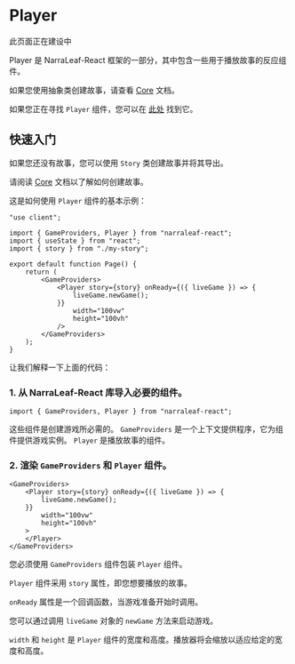 
# Player

<Callout type="warning" emoji="⚠️">
    此页面正在建设中
</Callout>

Player 是 NarraLeaf-React 框架的一部分，其中包含一些用于播放故事的反应组件。

如果您使用抽象类创建故事，请查看 [Core](/documentation/core) 文档。

如果您正在寻找 `Player` 组件，您可以在 [此处](/documentation/player/player) 找到它。

## 快速入门

如果您还没有故事，您可以使用 `Story` 类创建故事并将其导出。

请阅读 [Core](/documentation/core) 文档以了解如何创建故事。

这是如何使用 `Player` 组件的基本示例：

```tsx
"use client";

import { GameProviders, Player } from "narraleaf-react";
import { useState } from "react";
import { story } from "./my-story";

export default function Page() {
    return (
        <GameProviders>
            <Player story={story} onReady={({ liveGame }) => {
                liveGame.newGame();
            }}
                width="100vw"
                height="100vh"
            />
        </GameProviders>
    );
}
```

让我们解释一下上面的代码：

### 1. 从 NarraLeaf-React 库导入必要的组件。

```tsx
import { GameProviders, Player } from "narraleaf-react";
```

这些组件是创建游戏所必需的。
`GameProviders` 是一个上下文提供程序，它为组件提供游戏实例。 `Player` 是播放故事的组件。

### 2. 渲染 `GameProviders` 和 `Player` 组件。

```tsx
<GameProviders>
    <Player story={story} onReady={({ liveGame }) => {
        liveGame.newGame();
    }}
        width="100vw"
        height="100vh"
    >
    </Player>
</GameProviders>
```

您必须使用 `GameProviders` 组件包装 `Player` 组件。

`Player` 组件采用 `story` 属性，即您想要播放的故事。

`onReady` 属性是一个回调函数，当游戏准备开始时调用。

您可以通过调用 `liveGame` 对象的 `newGame` 方法来启动游戏。

`width` 和 `height` 是 `Player` 组件的宽度和高度。播放器将会缩放以适应给定的宽度和高度。

